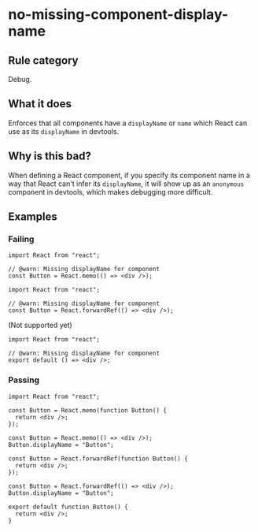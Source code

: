# no-missing-component-display-name

## Rule category

Debug.

## What it does

Enforces that all components have a `displayName` or `name` which React can use as its `displayName` in devtools.

## Why is this bad?

When defining a React component, if you specify its component name in a way that React can't infer its `displayName`, it will show up as an `anonymous` component in devtools, which makes debugging more difficult.

## Examples

### Failing

```tsx twoslash
import React from "react";

// @warn: Missing displayName for component
const Button = React.memo(() => <div />);
```

```tsx twoslash
import React from "react";

// @warn: Missing displayName for component
const Button = React.forwardRef(() => <div />);
```

(Not supported yet)

```tsx twoslash
import React from "react";

// @warn: Missing displayName for component
export default () => <div />;
```

### Passing

```tsx twoslash
import React from "react";

const Button = React.memo(function Button() {
  return <div />;
});
```

```tsx
const Button = React.memo(() => <div />);
Button.displayName = "Button";
```

```tsx
const Button = React.forwardRef(function Button() {
  return <div />;
});
```

```tsx
const Button = React.forwardRef(() => <div />);
Button.displayName = "Button";
```

```tsx
export default function Button() {
  return <div />;
}
```
